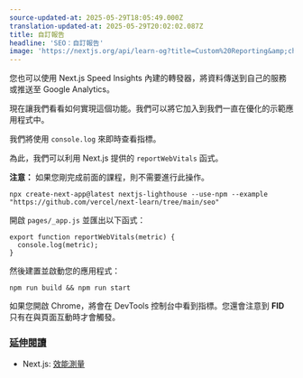 ```yaml
---
source-updated-at: 2025-05-29T18:05:49.000Z
translation-updated-at: 2025-05-29T20:02:02.087Z
title: 自訂報告
headline: 'SEO：自訂報告'
image: 'https://nextjs.org/api/learn-og?title=Custom%20Reporting&amp;chapter=31'
---
```


您也可以使用 Next.js Speed Insights 內建的轉發器，將資料傳送到自己的服務或推送至 Google Analytics。

現在讓我們看看如何實現這個功能。我們可以將它加入到我們一直在優化的示範應用程式中。

我們將使用 `console.log` 來即時查看指標。

為此，我們可以利用 Next.js 提供的 `reportWebVitals` 函式。

**注意：** 如果您剛完成前面的課程，則不需要進行此操作。

```
npx create-next-app@latest nextjs-lighthouse --use-npm --example "https://github.com/vercel/next-learn/tree/main/seo"
```

開啟 `pages/_app.js` 並匯出以下函式：

```
export function reportWebVitals(metric) {
  console.log(metric);
}
```

然後建置並啟動您的應用程式：

```
npm run build && npm run start
```

如果您開啟 Chrome，將會在 DevTools 控制台中看到指標。您還會注意到 **FID** 只有在與頁面互動時才會觸發。

### [延伸閱讀](#further-reading)

*   Next.js: [效能測量](/docs/advanced-features/measuring-performance)